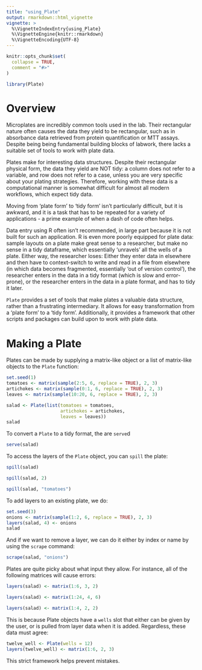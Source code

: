 ```yaml
---
title: "using_Plate"
output: rmarkdown::html_vignette
vignette: >
  %\VignetteIndexEntry{using_Plate}
  %\VignetteEngine{knitr::rmarkdown}
  %\VignetteEncoding{UTF-8}
---
```


```r
knitr::opts_chunk$set(
  collapse = TRUE,
  comment = "#>"
)
```

```r
library(Plate)
```

# Overview

Microplates are incredibly common tools used in the lab. Their rectangular nature often causes the data they yield to be rectangular, such as in absorbance data retrieved from protein quantification or MTT assays. Despite being being fundamental building blocks of labwork, there lacks a suitable set of tools to work with plate data.

Plates make for interesting data structures. Despite their rectangular physical form, the data they yield are NOT tidy: a column does not refer to a variable, and row does not refer to a case, unless you are very specific about your plating strategies. Therefore, working with these data is a computational manner is somewhat difficult for almost all modern workflows, which expect tidy data. 

Moving from 'plate form' to 'tidy form' isn't particularly difficult, but it is awkward, and it is a task that has to be repeated for a variety of applications - a prime example of when a dash of code often helps. 

Data entry using R often isn't recommended, in large part because it is not built for such an application. R is even more poorly equipped for plate data: sample layouts on a plate make great sense to a researcher, but make no sense in a tidy dataframe, which essentially 'unravels' all the wells of a plate. Either way, the researcher loses: Either they enter data in elsewhere and then have to context-switch to write and read in a file from elsewhere (in which data becomes fragmented, essentially 'out of version control'), the researcher enters in the data in a tidy format (which is slow and error-prone), or the researcher enters in the data in a plate format, and has to tidy it later.

`Plate` provides a set of tools that make plates a valuable data structure, rather than a frustrating intermediary. It allows for easy transformation from a 'plate form' to a 'tidy form'.  Additionally, it provides a framework that other scripts and packages can build upon to work with plate data.

# Making a Plate

Plates can be made by supplying a matrix-like object or a list of matrix-like objects to the `Plate` function:

```r
set.seed(1)
tomatoes <- matrix(sample(2:5, 6, replace = TRUE), 2, 3)
artichokes <- matrix(sample(0:1, 6, replace = TRUE), 2, 3)
leaves <- matrix(sample(10:20, 6, replace = TRUE), 2, 3)

salad <- Plate(list(tomatoes = tomatoes,
                    artichokes = artichokes, 
                    leaves = leaves))
salad
```

To convert a `Plate` to a tidy format, the are `serve`d

```r
serve(salad)
```

To access the layers of the `Plate` object, you can `spill` the plate:



```r
spill(salad)
```
```r
spill(salad, 2)
```
```r
spill(salad, "tomatoes")
```

To add layers to an existing plate, we do:

```r
set.seed(3)
onions <- matrix(sample(1:2, 6, replace = TRUE), 2, 3)
layers(salad, 4) <- onions
salad
```

And if we want to remove a layer, we can do it either by index or name by using the `scrape` command:

```r
scrape(salad, "onions")
```



Plates are quite picky about what input they allow. For instance, all of the following matrices will cause errors: 

```r
layers(salad) <- matrix(1:6, 3, 2)
```
```r
layers(salad) <- matrix(1:24, 4, 6)
```
```r
layers(salad) <- matrix(1:4, 2, 2)
```

This is because Plate objects have a `wells` slot that either can be given by the user, or is pulled from layer data when it is added. Regardless, these data must agree:

```r
twelve_well <- Plate(wells = 12)
layers(twelve_well) <- matrix(1:6, 2, 3)
```

This strict framework helps prevent mistakes. 

